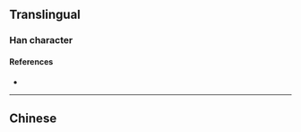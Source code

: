 {{character info/new}}
==Translingual==

===Han character===
{{Han char|rn=9|rad=人|as=12|sn=14|four=|canj=OFFN|ids=⿰亻焭}}

====References====
* {{Han ref|kx=0118.030|hdz=10222.030|uh=348C|ud=13452}}

----

==Chinese==
{{zh-see|煢|a}}